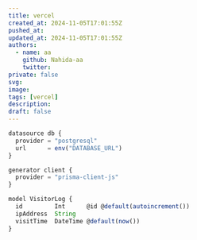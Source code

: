 ---
title: vercel
created_at: 2024-11-05T17:01:55Z
pushed_at: 
updated_at: 2024-11-05T17:01:55Z
authors:
  - name: aa
    github: Nahida-aa
    twitter: 
private: false
svg: 
image: 
tags: [vercel]
description: 
draft: false
---

```ts
datasource db {
  provider = "postgresql"
  url      = env("DATABASE_URL")
}

generator client {
  provider = "prisma-client-js"
}

model VisitorLog {
  id         Int      @id @default(autoincrement())
  ipAddress  String
  visitTime  DateTime @default(now())
}
```
